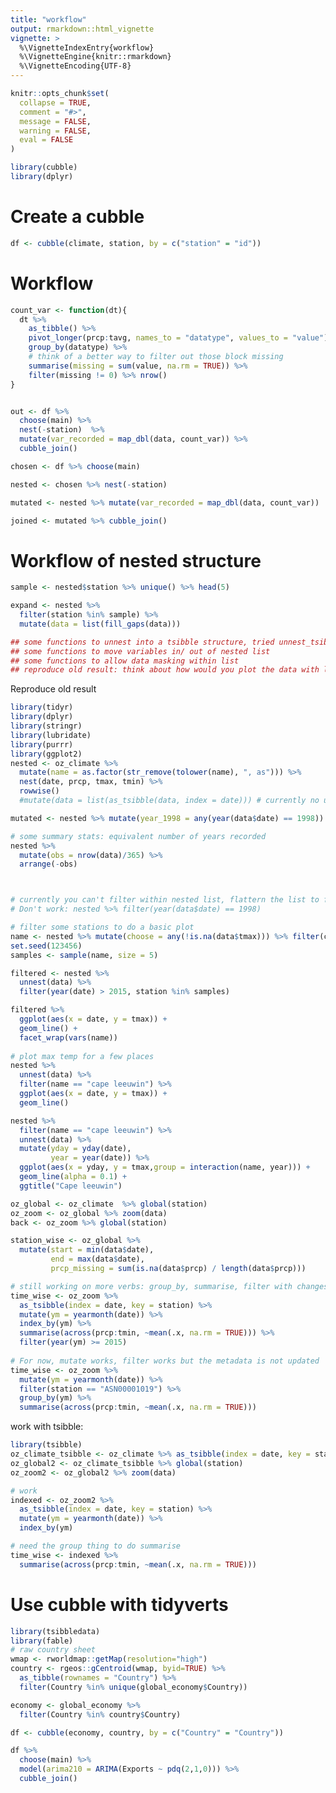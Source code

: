 ```yaml
---
title: "workflow"
output: rmarkdown::html_vignette
vignette: >
  %\VignetteIndexEntry{workflow}
  %\VignetteEngine{knitr::rmarkdown}
  %\VignetteEncoding{UTF-8}
---
```


```r
knitr::opts_chunk$set(
  collapse = TRUE,
  comment = "#>",
  message = FALSE, 
  warning = FALSE,
  eval = FALSE
)
```

```r
library(cubble)
library(dplyr)
```

# Create a cubble


```r
df <- cubble(climate, station, by = c("station" = "id"))
```

# Workflow

```r
count_var <- function(dt){
  dt %>% 
    as_tibble() %>% 
    pivot_longer(prcp:tavg, names_to = "datatype", values_to = "value") %>% 
    group_by(datatype) %>% 
    # think of a better way to filter out those block missing
    summarise(missing = sum(value, na.rm = TRUE)) %>% 
    filter(missing != 0) %>% nrow()
}


out <- df %>% 
  choose(main) %>% 
  nest(-station)  %>%
  mutate(var_recorded = map_dbl(data, count_var)) %>% 
  cubble_join()

chosen <- df %>% choose(main) 

nested <- chosen %>% nest(-station)  

mutated <- nested %>% mutate(var_recorded = map_dbl(data, count_var)) 

joined <- mutated %>% cubble_join()
```

# Workflow of nested structure

```r
sample <- nested$station %>% unique() %>% head(5)

expand <- nested %>% 
  filter(station %in% sample) %>% 
  mutate(data = list(fill_gaps(data)))

## some functions to unnest into a tsibble structure, tried unnest_tsibble/ unnest
## some functions to move variables in/ out of nested list
## some functions to allow data masking within list
## reproduce old result: think about how would you plot the data with list-column structure


```

Reproduce old result

```r
library(tidyr)
library(dplyr)
library(stringr)
library(lubridate)
library(purrr)
library(ggplot2)
nested <- oz_climate %>%
  mutate(name = as.factor(str_remove(tolower(name), ", as"))) %>% 
  nest(date, prcp, tmax, tmin) %>% 
  rowwise() 
  #mutate(data = list(as_tsibble(data, index = date))) # currently no unnest method works for tsibble

mutated <- nested %>% mutate(year_1998 = any(year(data$date) == 1998))

# some summary stats: equivalent number of years recorded
nested %>% 
  mutate(obs = nrow(data)/365) %>% 
  arrange(-obs)



# currently you can't filter within nested list, flattern the list to filter for now
# Don't work: nested %>% filter(year(data$date) == 1998)

# filter some stations to do a basic plot
name <- nested %>% mutate(choose = any(!is.na(data$tmax))) %>% filter(choose) %>% pull(station)
set.seed(123456)
samples <- sample(name, size = 5)

filtered <- nested %>% 
  unnest(data) %>% 
  filter(year(date) > 2015, station %in% samples)

filtered %>% 
  ggplot(aes(x = date, y = tmax)) + 
  geom_line() + 
  facet_wrap(vars(name))
  
# plot max temp for a few places
nested %>% 
  unnest(data) %>% 
  filter(name == "cape leeuwin") %>% 
  ggplot(aes(x = date, y = tmax)) + 
  geom_line()

nested %>% 
  filter(name == "cape leeuwin") %>% 
  unnest(data) %>% 
  mutate(yday = yday(date),
         year = year(date)) %>% 
  ggplot(aes(x = yday, y = tmax,group = interaction(name, year))) + 
  geom_line(alpha = 0.1) + 
  ggtitle("Cape leeuwin")
```


```r
oz_global <- oz_climate  %>% global(station)
oz_zoom <- oz_global %>% zoom(data)
back <- oz_zoom %>% global(station)

station_wise <- oz_global %>% 
  mutate(start = min(data$date),
         end = max(data$date), 
         prcp_missing = sum(is.na(data$prcp) / length(data$prcp)))

# still working on more verbs: group_by, summarise, filter with changes on key, so that the following code would run
time_wise <- oz_zoom %>% 
  as_tsibble(index = date, key = station) %>% 
  mutate(ym = yearmonth(date)) %>% 
  index_by(ym) %>% 
  summarise(across(prcp:tmin, ~mean(.x, na.rm = TRUE))) %>% 
  filter(year(ym) >= 2015)
  
# For now, mutate works, filter works but the metadata is not updated
time_wise <- oz_zoom %>% 
  mutate(ym = yearmonth(date)) %>% 
  filter(station == "ASN00001019") %>%
  group_by(ym) %>% 
  summarise(across(prcp:tmin, ~mean(.x, na.rm = TRUE)))  
```

work with tsibble:

```r
library(tsibble)
oz_climate_tsibble <- oz_climate %>% as_tsibble(index = date, key = station)
oz_global2 <- oz_climate_tsibble %>% global(station)
oz_zoom2 <- oz_global2 %>% zoom(data)

# work
indexed <- oz_zoom2 %>% 
  as_tsibble(index = date, key = station) %>% 
  mutate(ym = yearmonth(date)) %>% 
  index_by(ym)

# need the group thing to do summarise
time_wise <- indexed %>% 
  summarise(across(prcp:tmin, ~mean(.x, na.rm = TRUE))) 
```



# Use cubble with tidyverts

```r
library(tsibbledata)
library(fable)
# raw country sheet
wmap <- rworldmap::getMap(resolution="high")
country <- rgeos::gCentroid(wmap, byid=TRUE) %>% 
  as_tibble(rownames = "Country") %>% 
  filter(Country %in% unique(global_economy$Country))

economy <- global_economy %>%
  filter(Country %in% country$Country)

df <- cubble(economy, country, by = c("Country" = "Country"))

df %>% 
  choose(main) %>% 
  model(arima210 = ARIMA(Exports ~ pdq(2,1,0))) %>% 
  cubble_join()

```

